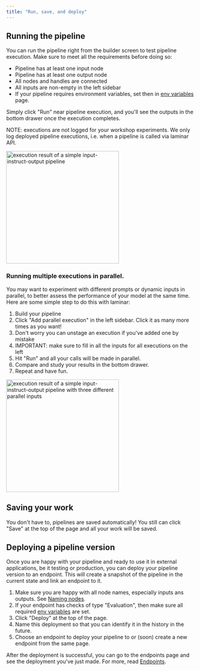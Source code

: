 ```yaml
---
title: "Run, save, and deploy"
---
```


## Running the pipeline

You can run the pipeline right from the builder screen to test pipeline execution. Make sure to meet all the requirements before doing so:

- Pipeline has at least one input node
- Pipeline has at least one output node
- All nodes and handles are connected
- All inputs are non-empty in the left sidebar
- If your pipeline requires environment variables, set then in [env variables](/pipeline/env-variables) page.

Simply click "Run" near pipeline execution, and you'll see the outputs in the bottom drawer once the execution completes.

NOTE: executions are not logged for your workshop experiments. We only log deployed pipeline executions, i.e. when a pipeline is called via laminar API.

<img height="300" src="/images/pipeline-builder/run-result-simple.png" alt="execution result of a simple input-instruct-output pipeline"/>

### Running multiple executions in parallel.

You may want to experiment with different prompts or dynamic inputs in parallel, to better assess the performance of your model at the same time. Here are some simple step to do this with laminar:

1. Build your pipeline
1. Click "Add parallel execution" in the left sidebar. Click it as many more times as you want!
1. Don't worry you can unstage an execution if you've added one by mistake
1. IMPORTANT: make sure to fill in all the inputs for all executions on the left
1. Hit "Run" and all your calls will be made in parallel.
1. Compare and study your results in the bottom drawer.
1. Repeat and have fun.

<img height="300" src="/images/pipeline-builder/run-result-parallel.png" alt="execution result of a simple input-instruct-output pipeline with three different parallel inputs"/>

## Saving your work

You don't have to, pipelines are saved automatically! You still can click "Save" at the top of the page and all your work will be saved.

## Deploying a pipeline version

Once you are happy with your pipeline and ready to use it in external applications, be it testing or production, you can deploy your pipeline version to an endpoint. This will create a snapshot of the pipeline in the current state and link an endpoint to it.

1. Make sure you are happy with all node names, especially inputs ans outputs. See [Naming nodes](/pipeline/working-with-nodes/#naming-nodes).
1. If your endpoint has checks of type "Evaluation", then make sure all required [env variables](/pipeline/env-variables) are set.
1. Click "Deploy" at the top of the page.
1. Name this deployment so that you can identify it in the history in the future.
1. Choose an endpoint to deploy your pipeline to or (soon) create a new endpoint from the same page.

After the deployment is successful, you can go to the endpoints page and see the deployment you've just made. For more, read [Endpoints](/endpoints/introduction).
